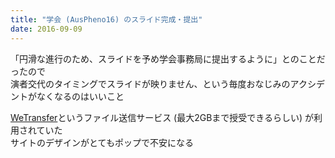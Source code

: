 ```yaml
---
title: "学会 (AusPheno16) のスライド完成・提出"
date: 2016-09-09
---
```


「円滑な進行のため、スライドを予め学会事務局に提出するように」とのことだったので  
演者交代のタイミングでスライドが映りません、という毎度おなじみのアクシデントがなくなるのはいいこと  

<a href = "https://www.wetransfer.com/">WeTransfer</a>というファイル送信サービス (最大2GBまで授受できるらしい) が利用されていた  
サイトのデザインがとてもポップで不安になる  
